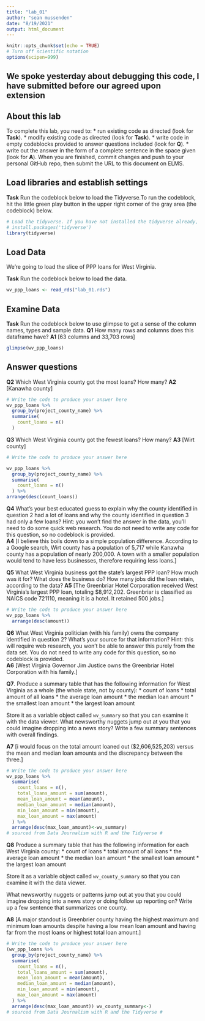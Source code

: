 ```yaml
---
title: "lab_01"
author: "sean mussenden"
date: "8/19/2021"
output: html_document
---
```


```r
knitr::opts_chunk$set(echo = TRUE)
# Turn off scientific notation
options(scipen=999)
```
## We spoke yesterday about debugging this code, I have submitted before our agreed upon extension
## About this lab

To complete this lab, you need to:
* run existing code as directed (look for **Task**). 
* modify existing code as directed (look for **Task**).
* write code in empty codeblocks provided to answer questions included (look for **Q**). 
* write out the answer in the form of a complete sentence in the space given (look for **A**). 
When you are finished, commit changes and push to your personal GitHub repo, then submit the URL to this document on ELMS. 

## Load libraries and establish settings

**Task** Run the codeblock below to load the Tidyverse.To run the codeblock, hit the little green play button in the upper right corner of the gray area (the codeblock) below.

```r


# Load the tidyverse. If you have not installed the tidyverse already, remove the # from the next line and run it first.  
# install.packages('tidyverse')
library(tidyverse)
```

## Load Data 

We're going to load the slice of PPP loans for West Virginia.

**Task** Run the codeblock below to load the data. 

```r
wv_ppp_loans <- read_rds("lab_01.rds") 
```

## Examine Data

**Task** Run the codeblock below to use glimpse to get a sense of the column names, types and sample data. 
**Q1** How many rows and columns does this dataframe have?
**A1** [63 columns and 33,703 rows]

```r
glimpse(wv_ppp_loans)
```

## Answer questions

**Q2** Which West Virginia county got the most loans? How many?
**A2** [Kanawha county]

```r
# Write the code to produce your answer here
wv_ppp_loans %>%
  group_by(project_county_name) %>%
  summarise(
    count_loans = n()
  )
```
**Q3** Which West Virginia county got the fewest loans? How many?
**A3** [Wirt county]

```r
# Write the code to produce your answer here

wv_ppp_loans %>%
  group_by(project_county_name) %>%
  summarise(
    count_loans = n()
  ) %>%
arrange(desc(count_loans))
```
**Q4** What's your best educated guess to explain why the county identified in question 2 had a lot of loans and why the county identified in question 3 had only a few loans? Hint: you won't find the answer in the data, you'll need to do some quick web research. You do not need to write any code for this question, so no codeblock is provided.  
**A4** [I believe this boils down to a simple population difference. According to a Google search, Wirt county has a population of 5,717 while Kanawha county has a population of nearly 200,000. A town with a smaller population would tend to have less businesses, therefore requiring less loans.]


**Q5** What West Virginia business got the state's largest PPP loan? How much was it for? What does the business do? How many jobs did the loan retain, according to the data?
**A5** [The Greenbriar Hotel Corporation received West Virginia's largest PPP loan, totaling $8,912,202. Greenbriar is classified as NAICS code 721110, meaning it is a hotel. It retained 500 jobs.]

```r
# Write the code to produce your answer here
wv_ppp_loans %>%
  arrange(desc(amount))
```

**Q6** What West Virginia politician (with his family) owns the company identified in question 2? What's your source for that information? Hint: this will require web research, you won't be able to answer this purely from the data set.  You do not need to write any code for this question, so no codeblock is provided.  
**A6** [West Virginia Governor Jim Justice owns the Greenbriar Hotel Corporation with his family.]

**Q7**. Produce a summary table that has the following information for West Virginia as a whole (the whole state, not by county):
* count of loans
* total amount of all loans
* the average loan amount
* the median loan amount
* the smallest loan amount
* the largest loan amount

Store it as a variable object called `wv_summary` so that you can examine it with the data viewer. What newsworthy nuggets jump out at you that you could imagine dropping into a news story? Write a few summary sentences with overall findings. 

**A7** [i would focus on the total amount loaned out ($2,606,525,203) versus the mean and median loan amounts and the discrepancy between the three.]
```r
# Write the code to produce your answer here
wv_ppp_loans %>%
  summarise(
    count_loans = n(),
    total_loans_amount = sum(amount),
    mean_loan_amount = mean(amount),
    median_loan_amount = median(amount),
    min_loan_amount = min(amount),
    max_loan_amount = max(amount)
  ) %>% 
  arrange(desc(max_loan_amount)<-wv_summary)
# sourced from Data Journalism with R and the Tidyverse #
```

**Q8** Produce a summary table that has the following information for each West Virginia county:
* count of loans
* total amount of all loans
* the average loan amount
* the median loan amount
* the smallest loan amount
* the largest loan amount

Store it as a variable object called `wv_county_summary` so that you can examine it with the data viewer. 

What newsworthy nuggets or patterns jump out at you that you could imagine dropping into a news story or doing follow up reporting on? Write up a few sentence that summarizes one county. 

**A8** [A major standout is Greenbrier county having the highest maximum and minimum loan amounts despite having a low mean loan amount and having far from the most loans or highest total loan amount.]
```r
# Write the code to produce your answer here
(wv_ppp_loans %>%
  group_by(project_county_name) %>%
  summarise(
    count_loans = n(),
    total_loans_amount = sum(amount),
    mean_loan_amount = mean(amount),
    median_loan_amount = median(amount),
    min_loan_amount = min(amount),
    max_loan_amount = max(amount)
  ) %>% 
  arrange(desc(max_loan_amount)) wv_county_summary<-)
# sourced from Data Journalism with R and the Tidyverse #
```
